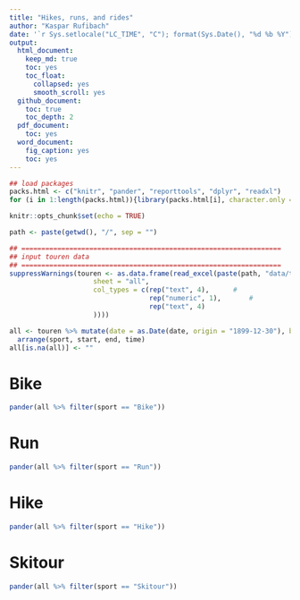 ```yaml
---
title: "Hikes, runs, and rides"
author: "Kaspar Rufibach"
date: '`r Sys.setlocale("LC_TIME", "C"); format(Sys.Date(), "%d %b %Y")`'
output:
  html_document:
    keep_md: true
    toc: yes
    toc_float:
      collapsed: yes
      smooth_scroll: yes
  github_document: 
    toc: true
    toc_depth: 2
  pdf_document:
    toc: yes
  word_document:
    fig_caption: yes
    toc: yes
---
```


```r
## load packages
packs.html <- c("knitr", "pander", "reporttools", "dplyr", "readxl")
for (i in 1:length(packs.html)){library(packs.html[i], character.only = TRUE)}

knitr::opts_chunk$set(echo = TRUE)

path <- paste(getwd(), "/", sep = "")

## =================================================================
## input touren data
## =================================================================
suppressWarnings(touren <- as.data.frame(read_excel(paste(path, "data/touren.xls", sep = ""), 
                     sheet = "all",
                     col_types = c(rep("text", 4),      # 
                                   rep("numeric", 1),       # 
                                   rep("text", 4)
                     ))))

all <- touren %>% mutate(date = as.Date(date, origin = "1899-12-30"), begleitung1 = NULL, begleitung2 = NULL, region = NULL, kommentar = NULL) %>% 
  arrange(sport, start, end, time)
all[is.na(all)] <- ""
```


# Bike

```r
pander(all %>% filter(sport == "Bike")) 
```


# Run

```r
pander(all %>% filter(sport == "Run")) 
```


# Hike

```r
pander(all %>% filter(sport == "Hike")) 
```

# Skitour

```r
pander(all %>% filter(sport == "Skitour")) 
```
